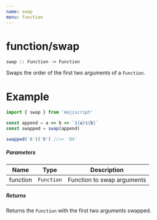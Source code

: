 ```yaml
---
name: swap
menu: function
---
```


# function/swap

`swap :: Function -> Function`

Swaps the order of the first two arguments of a `Function`.

# Example

```javascript
import { swap } from 'mojiscript'

const append = a => b => `${a}${b}`
const swapped = swap(append)

swapped('A')('B') //=> 'BA'
```

##### Parameters

| Name | Type | Description |
| ---- | ---- | ----------- |
| function | `Function`  | Function to swap arguments |

##### Returns

Returns the `Function` with the first two arguments swapped.
